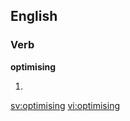 ==English==

===Verb===
'''optimising'''

# {{alternative spelling of|[[optimize|optimizing]]}}

[[sv:optimising]]
[[vi:optimising]]